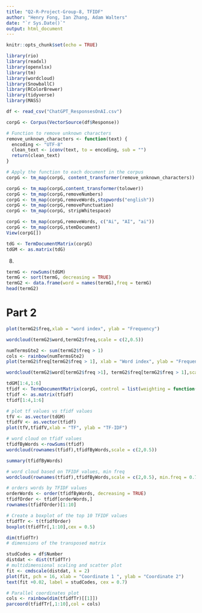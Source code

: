 ```yaml
---
title: "Q2-R-Project-Group-8, TFIDF"
author: "Henry Fong, Ian Zhang, Adam Walters"
date: "`r Sys.Date()`"
output: html_document
---
```


```r
knitr::opts_chunk$set(echo = TRUE)
```

```r
library(rio)
library(readxl)
library(openxlsx)
library(tm)
library(wordcloud)
library(SnowballC)
library(RColorBrewer)
library(tidyverse)
library(MASS)

```

```r
df <- read_csv("ChatGPT_ResponsesOnAI.csv")

```

```r
corpG <- Corpus(VectorSource(df$Response))

```

```r
# Function to remove unknown characters
remove_unknown_characters <- function(text) {
  encoding <- "UTF-8"
  clean_text <- iconv(text, to = encoding, sub = "")
  return(clean_text)
}

# Apply the function to each document in the corpus
corpG <- tm_map(corpG, content_transformer(remove_unknown_characters))
```

```r
corpG <- tm_map(corpG,content_transformer(tolower))
corpG <- tm_map(corpG,removeNumbers)
corpG <- tm_map(corpG,removeWords,stopwords("english"))
corpG <- tm_map(corpG,removePunctuation)
corpG <- tm_map(corpG, stripWhitespace)
```

```r
corpG <- tm_map(corpG,removeWords, c("Ai", "AI", "ai"))
corpG <- tm_map(corpG,stemDocument)
View(corpG[])
```

```r
tdG <- TermDocumentMatrix(corpG)
tdGM <- as.matrix(tdG)
```

8.
```r
termG <- rowSums(tdGM)
termG <- sort(termG, decreasing = TRUE)
termG2 <- data.frame(word = names(termG),freq = termG)
head(termG2)
```


# Part 2
```r
plot(termG2$freq,xlab = "word index", ylab = "Frequency")
```

```r
wordcloud(termG2$word,termG2$freq,scale = c(2,0.5))
```

```r
numTermsGte2 <- sum(termG2$freq > 1)
cols <- rainbow(numTermsGte2)
plot(termG2$freq[termG2$freq > 1], xlab = "Word index", ylab = "Frequency")

wordcloud(termG2$word[termG2$freq >1], termG2$freq[termG2$freq > 1],scale = c(2,0.5), min.freq = 2, rot.per = .5,colors = cols, random.color = FALSE, ordered.colors = TRUE)
```

```r

tdGM[1:4,1:6]
tfidf <- TermDocumentMatrix(corpG, control = list(weighting = function(x) {weightTfIdf(x)}))
tfidf <- as.matrix(tfidf)
tfidf[1:4,1:6]
```

```r
# plot tf values vs tfidf values
tfV <- as.vector(tdGM)
tfidfV <- as.vector(tfidf)
plot(tfV,tfidfV,xlab = "TF", ylab = "TF-IDF")
```

```r
# word cloud on tfidf values
tfidfByWords <-rowSums(tfidf)
wordcloud(rownames(tfidf),tfidfByWords,scale = c(2,0.5))
```

```r
summary(tfidfByWords)
```

```r
# word cloud based on TFIDF values, min freq
wordcloud(rownames(tfidf),tfidfByWords,scale = c(2,0.5), min.freq = 0.75)
```

```r
# orders words by TFIDF values
orderWords <- order(tfidfByWords, decreasing = TRUE)
tfidfOrder <- tfidf[orderWords,]
rownames(tfidfOrder)[1:10]


```

```r
# Create a boxplot of the top 10 TFIDF values
tfidfTr <- t(tfidfOrder)
boxplot(tfidfTr[,1:10],cex = 0.5)
```

```r
dim(tfidfTr)
# dimensions of the transposed matrix
```

```r
studCodes = df$Number
distdat <- dist(tfidfTr)
# multidimensional scaling and scatter plot
fit <- cmdscale(distdat, k = 2)
plot(fit, pch = 16, xlab = "Coordinate 1 ", ylab = "Coordinate 2")
text(fit +0.02, label = studCodes, cex = 0.7)

```

```r
# Parallel coordinates plot
cols <- rainbow(dim(tfidfTr)[[1]])
parcoord(tfidfTr[,1:10],col = cols)
```
